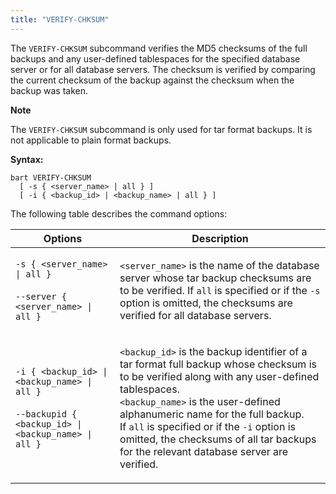 ```yaml
---
title: "VERIFY-CHKSUM"
---
```


<div id="verify_chksum" class="registered_link"></div>

The `VERIFY-CHKSUM` subcommand verifies the MD5 checksums of the full backups and any user-defined tablespaces for the specified database server or for all database servers. The checksum is verified by comparing the current checksum of the backup against the checksum when the backup was taken.

<div class="note">

<div class="title">

**Note**

</div>

The `VERIFY-CHKSUM` subcommand is only used for tar format backups. It is not applicable to plain format backups.

</div>

**Syntax:**

```text
bart VERIFY-CHKSUM
  [ -s { <server_name> | all } ]
  [ -i { <backup_id> | <backup_name> | all } ]
```

The following table describes the command options:

<table><thead><tr class="header"><th>Options</th><th>Description</th></tr></thead><tbody><tr class="odd"><td><p><code>-s &#123; &lt;server_name&gt; | all &#125;</code><br />
<br />
<code>--server &#123; &lt;server_name&gt; | all &#125;</code></p></td><td><code>&lt;server_name&gt;</code> is the name of the database server whose tar backup checksums are to be verified. If <code>all</code> is specified or if the <code>-s</code> option is omitted, the checksums are verified for all database servers.</td></tr><tr class="even"><td><p><code>-i &#123; &lt;backup_id&gt; | &lt;backup_name&gt; | all &#125;</code><br />
<br />
<code>--backupid &#123; &lt;backup_id&gt; | &lt;backup_name&gt; | all &#125;</code></p></td><td><p><code>&lt;backup_id&gt;</code> is the backup identifier of a tar format full backup whose checksum is to be verified along with any user-defined tablespaces.<br />
<code>&lt;backup_name&gt;</code> is the user-defined alphanumeric name for the full backup.<br />
If <code>all</code> is specified or if the <code>-i</code> option is omitted, the checksums of all tar backups for the relevant database server are verified.</p></td></tr></tbody></table>
